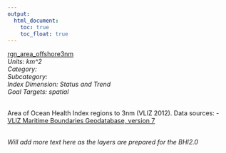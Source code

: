 ```yaml
---
output:
  html_document:
    toc: true
    toc_float: true
---
```


[rgn_area_offshore3nm](https://github.com/OHI-Science/bhi/blob/master/baltic/layers/rgn_area_offshore3nm_gl2014.csv)\
*Units: km^2*\
*Category:*\
*Subcategory:*\
*Index Dimension: Status and Trend*\
*Goal Targets: spatial*\
<br>

Area of Ocean Health Index regions to 3nm (VLIZ 2012).
Data sources:
- [VLIZ Maritime Boundaries Geodatabase, version 7](http://www.marineregions.org/)

\
*Will add more text here as the layers are prepared for the BHI2.0*



<br>


